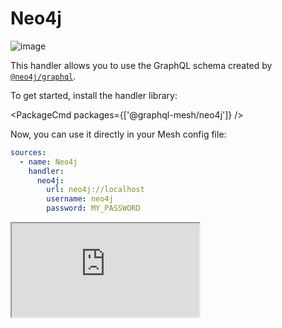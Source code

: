 
# Neo4j

![image](https://user-images.githubusercontent.com/20847995/79219440-f1605480-7e5a-11ea-980e-6ba54ee1450e.png)

This handler allows you to use the GraphQL schema created by [`@neo4j/graphql`](https://github.com/neo4j/graphql).

To get started, install the handler library:

<PackageCmd packages={['@graphql-mesh/neo4j']} />

Now, you can use it directly in your Mesh config file:

```yaml {4-7}
sources:
  - name: Neo4j
    handler:
      neo4j:
        url: neo4j://localhost
        username: neo4j
        password: MY_PASSWORD
```

<iframe
  src="https://codesandbox.io/embed/github/Urigo/graphql-mesh/tree/master/examples/neo4j-example?fontsize=14&hidenavigation=1&theme=dark&module=%2F.meshrc.yml"
  className='mt-6 w-full h-[500px] rounded-md'
  title="neo4j-example"
  allow="geolocation; microphone; camera; midi; vr; accelerometer; gyroscope; payment; ambient-light-sensor; encrypted-media; usb"
  sandbox="allow-modals allow-forms allow-popups allow-scripts allow-same-origin"
/>

## Config API Reference


<API />
